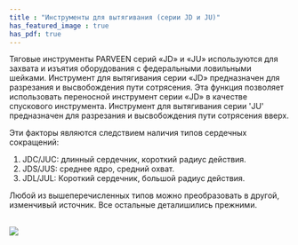 ```yaml
---
title : "Инструменты для вытягивания (серии JD и JU)"
has_featured_image : true
has_pdf: true
---
```


Тяговые инструменты PARVEEN серий «JD» и «JU» используются для захвата и изъятия оборудования с федеральными ловильными шейками. Инструмент для вытягивания серии «JD» предназначен для разрезания и высвобождения пути сотрясения. Эта функция позволяет использовать переносной инструмент серии «JD» в качестве спускового инструмента. Инструмент для вытягивания серии 'JU' предназначен для разрезания и высвобождения пути сотрясения вверх.

Эти факторы являются следствием наличия типов сердечных сокращений:

1. JDC/JUC: длинный сердечник, короткий радиус действия.
2. JDS/JUS: среднее ядро, средний охват.
3. JDL/JUL: Короткий сердечник, большой радиус действия.

Любой из вышеперечисленных типов можно преобразовать в другой, изменчивый источник. Все остальные деталишились прежними.


<br />
<Image src={image} />